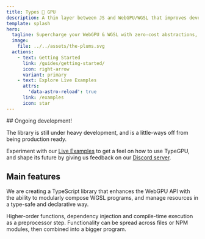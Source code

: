 ```yaml
---
title: Types 💜 GPU
description: A thin layer between JS and WebGPU/WGSL that improves development experience and allows for faster iteration.
template: splash
hero:
  tagline: Supercharge your WebGPU & WGSL with zero-cost abstractions, type-safe data transfer and dependency injection.
  image:
    file: ../../assets/the-plums.svg
  actions:
    - text: Getting Started
      link: /guides/getting-started/
      icon: right-arrow
      variant: primary
    - text: Explore Live Examples
      attrs:
        'data-astro-reload': true
      link: /examples
      icon: star
---
```



<Card>
## Ongoing development!

The library is still under heavy development, and is a little-ways off from being production ready.

Experiment with our <a href="/examples" data-astro-reload>Live Examples</a> to get a feel on how to use TypeGPU, and shape its future
by giving us feedback on our <a href="https://discord.com/invite/2gjSqPQc9Q" target="_blank" rel="noopener">Discord server</a>.
</Card>

## Main features

We are creating a TypeScript library that enhances the WebGPU API with the ability to modularly compose
WGSL programs, and manage resources in a type-safe and declarative way.


<CardGrid stagger>
	<Card title="More flexibility at zero runtime cost" icon="star">
		Higher-order functions, dependency injection and compile-time execution as a preprocessor step.
	</Card>
	<Card title="Modular" icon="puzzle">
		Functionality can be spread across files or NPM modules, then combined into a bigger program.
	</Card>
</CardGrid>
